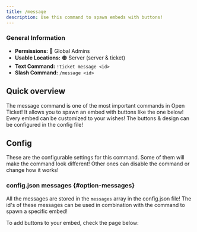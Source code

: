 ```yaml
---
title: /message
description: Use this command to spawn embeds with buttons!
---
```


### General Information
- **Permissions:** 🔴 Global Admins
- **Usable Locations:** 🟠 Server (server & ticket)
- **Text Command:** `!ticket message <id>`
- **Slash Command:** `/message <id>`

## Quick overview
The message command is one of the most important commands in Open Ticket!
It allows you to spawn an embed with buttons like the one below!
Every embed can be customized to your wishes!
The buttons & design can be configured in the <InlineLink url="category/config" isdoc="true">config file</InlineLink>!

<GoodImage src="/img/docs/command_message.png" size="50%"></GoodImage>

## Config
These are the <InlineLink url="category/config" isdoc="true">configurable settings</InlineLink> for this command.
Some of them will make the command look different!
Other ones can disable the command or change how it works!

### <LabelText color="blue">config.json</LabelText> messages {#option-messages}
All the messages are stored in the `messages` array in the config.json file!
The id's of these messages can be used in combination with the command to spawn a specific embed!

To add buttons to your embed, check the page below:
<LinkBlock url="docs/get-started#configuration" isdoc="true" mode="emoji" emoji="⚙️" name="Getting Started (Configuration)" description="A full walktrough of the steps to add your first button to an embed!"></LinkBlock>
